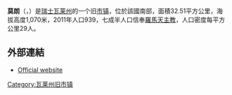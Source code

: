 '''莫朗'''（{{lang-fr|Mollens}}，{{IPA-fr|mɔlɑ̃}}）是[[瑞士|瑞士]][[瓦莱州|瓦莱州]]的一个旧[[市镇_(瑞士)|市镇]]，位於該國南部，面積32.51平方公里，海拔高度1,070米，2011年人口939，七成半人口信奉[[羅馬天主教|羅馬天主教]]，人口密度每平方公里29人。

==外部連結==
* [https://web.archive.org/web/20191226124916/http://www.mollens.ch/ Official website] {{fr icon}}

{{Switzerland-geo-stub}}
[[Category:瓦莱州旧市镇|Category:瓦莱州旧市镇]]
